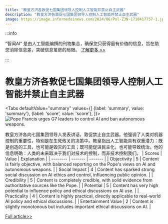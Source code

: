 ```yaml
---
title: "教皇方济各敦促七国集团领导人控制人工智能并禁止自主武器"
description: "教皇方济各敦促七国集团领导人控制人工智能并禁止自主武器"
image: https://image.informedainews.com/2024/06/Pol-Z3N-1718417757-1.jpg
---
```



:::info

“智闻AI“ 是由人工智能编撰的刊物集合，确保您只获得最有价值的信息，旨在助您消除信息差，突破信息茧房的局限。  [了解更多 >>](/)

:::

# 教皇方济各敦促七国集团领导人控制人工智能并禁止自主武器


<Tabs
	defaultValue="summary"
	values={[
	{label: 'summary', value: 'summary'},
	{label: 'score', value: 'score'},
]}>
<TabItem value="summary">
<img
  src="https://image.informedainews.com/2024/06/Pol-Z3N-1718417757-1.jpg"
  alt="Pope Francis urges G7 leaders to control AI and ban autonomous weapons."
/>



教皇方济各向七国集团领导人发表讲话，敦促禁止自主武器。他强调了人类对机器控制的重要性，特别是在生死攸关的决策中。教皇指出人工智能具有双重潜力：既是创造的工具，也可能是毁灭的工具；既可能促进民主化，也可能导致统治。他的信息明确：人类的未来取决于我们对技术的控制，而非技术控制我们。
</TabItem>
<TabItem value="score">
	| Scores     | Value   | Explanation |
	| -------- | ------- | ------- |
	| Objectivity  | 5    | Content is fairly objective, with balanced reporting on the Pope's views on AI and autonomous weapons.    |
	| Social Impact | 4     | Content has sparked strong social discussion on AI ethics and control, influencing public opinion.    |
	| Credibility    | 5    | Content is completely credible, with solid evidence from authoritative sources like the Pope.    |
	| Potential    | 5    | Content has very high potential to influence policy and ethical discussions on AI use.    |
	| Practicality    | 4    | Content is highly practical, directly applicable to real-world AI policy and ethical discussions.    |
	| Entertainment Value    | 2    | Content is slightly monotonous but includes important ethical discussions on AI.    |
</TabItem>
</Tabs>

[Full article>>](https://www.theguardian.com/world/article/2024/jun/14/pope-tells-g7-leaders-ai-can-be-a-both-terrifying-and-fascinating-tool)
